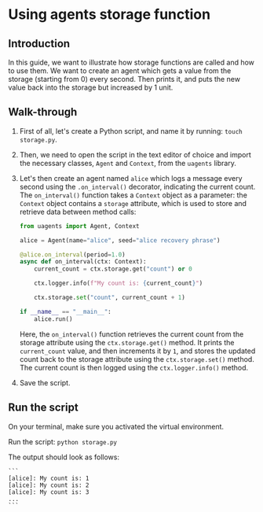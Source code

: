 # Using agents storage function

## Introduction

In this guide, we want to illustrate how storage functions are called and how to use them. We want to create an agent which gets a value from the storage (starting from 0) every second. Then prints it, and puts the new value back into the storage but increased by 1 unit.

## Walk-through

1. First of all, let's create a Python script, and name it by running: `touch storage.py`.

2. Then, we need to open the script in the text editor of choice and import the necessary classes, `Agent` and `Context`, from the `uagents` library.

3. Let's then create an agent named `alice` which logs a message every second using the `.on_interval()` decorator, indicating the current count. The `on_interval()` function takes a `Context` object as a parameter: the `Context` object contains a `storage` attribute, which is used to store and retrieve data between method calls:

   ```py copy filename="storage.py"
   from uagents import Agent, Context

   alice = Agent(name="alice", seed="alice recovery phrase")

   @alice.on_interval(period=1.0)
   async def on_interval(ctx: Context):
       current_count = ctx.storage.get("count") or 0

       ctx.logger.info(f"My count is: {current_count}")

       ctx.storage.set("count", current_count + 1)

   if __name__ == "__main__":
       alice.run()
   ```

   Here, the `on_interval()` function retrieves the current count from the storage attribute using the `ctx.storage.get()` method. It prints the `current_count` value, and then increments it by `1`, and stores the updated count back to the storage attribute using the `ctx.storage.set()` method. The current count is then logged using the `ctx.logger.info()` method.

4. Save the script.

## Run the script

On your terminal, make sure you activated the virtual environment.

Run the script: `python storage.py`

The output should look as follows:

    ```
    [alice]: My count is: 1
    [alice]: My count is: 2
    [alice]: My count is: 3
    ...
    ```
